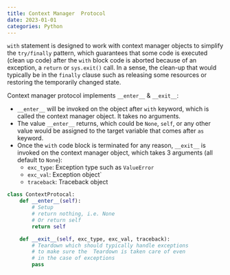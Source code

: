 ```yaml
---
title: Context Manager  Protocol
date: 2023-01-01
categories: Python
---
```

`with` statement is designed to work with context manager objects to simplify
the `try/finally` pattern, which guarantees that some code is executed (clean
up code) after the `with` block code is aborted because of an exception, a
`return` or `sys.exit()` call. In a sense, the clean-up that would typically be
in the `finally` clause such as releasing some resources or restoring the
temporarily changed state.

Context manager protocol implements `__enter__` & `__exit__`:

- `__enter__` will be invoked on the object after `with` keyword, which is
  called the context manager object. It takes no arguments.
- The value `__enter__` returns, which could be `None`, `self`, or any other
  value would be assigned to the target variable that comes after `as`
  keyword.
- Once the `with` code block is terminated for any reason, `__exit__` is
  invoked on the context manager object, which takes 3 arguments (all default
  to `None`):
    - `exc_type`: Exception type such as `ValueError`
    - `exc_val`: Exception object`
    - `traceback`: Traceback object

```python
class ContextProtocal:
    def __enter__(self):
        # Setup
        # return nothing, i.e. None
        # Or return self
        return self

    def __exit__(self, exc_type, exc_val, traceback):
        # Teardown which should typically handle exceptions
        # to make sure the  Teardown is taken care of even
        # in the case of exceptions
        pass
```
